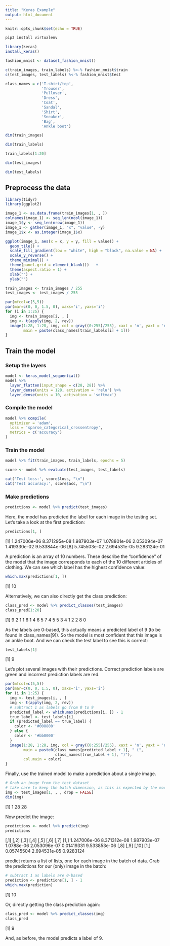```yaml
---
title: "Keras Example"
output: html_document
---
```


```r
knitr::opts_chunk$set(echo = TRUE)

```
```bash
pip3 install virtualenv
```

```r
library(keras)
install_keras()
```


```r
fashion_mnist <- dataset_fashion_mnist()

c(train_images, train_labels) %<-% fashion_mnist$train
c(test_images, test_labels) %<-% fashion_mnist$test
```

```r
class_names = c('T-shirt/top',
                'Trouser',
                'Pullover',
                'Dress',
                'Coat', 
                'Sandal',
                'Shirt',
                'Sneaker',
                'Bag',
                'Ankle boot')
```
```r
dim(train_images)
```
```r
dim(train_labels)
```
```r
train_labels[1:20]
```
```r
dim(test_images)
```
```r
dim(test_labels)
```

## Preprocess the data
```r
library(tidyr)
library(ggplot2)

image_1 <- as.data.frame(train_images[1, , ])
colnames(image_1) <- seq_len(ncol(image_1))
image_1$y <- seq_len(nrow(image_1))
image_1 <- gather(image_1, "x", "value", -y)
image_1$x <- as.integer(image_1$x)

ggplot(image_1, aes(x = x, y = y, fill = value)) +
  geom_tile() +
  scale_fill_gradient(low = "white", high = "black", na.value = NA) +
  scale_y_reverse() +
  theme_minimal() +
  theme(panel.grid = element_blank())   +
  theme(aspect.ratio = 1) +
  xlab("") +
  ylab("")
```
```r
train_images <- train_images / 255
test_images <- test_images / 255
```
```r
par(mfcol=c(5,5))
par(mar=c(0, 0, 1.5, 0), xaxs='i', yaxs='i')
for (i in 1:25) { 
  img <- train_images[i, , ]
  img <- t(apply(img, 2, rev)) 
  image(1:28, 1:28, img, col = gray((0:255)/255), xaxt = 'n', yaxt = 'n',
        main = paste(class_names[train_labels[i] + 1]))
}
```

## Train the model

### Setup the layers
```r
model <- keras_model_sequential()
model %>%
  layer_flatten(input_shape = c(28, 28)) %>%
  layer_dense(units = 128, activation = 'relu') %>%
  layer_dense(units = 10, activation = 'softmax')
```
### Compile the model
```r
model %>% compile(
  optimizer = 'adam', 
  loss = 'sparse_categorical_crossentropy',
  metrics = c('accuracy')
)
```
### Train the model
```r
model %>% fit(train_images, train_labels, epochs = 5)
```

```r
score <- model %>% evaluate(test_images, test_labels)

cat('Test loss:', score$loss, "\n")
cat('Test accuracy:', score$acc, "\n")
```
### Make predictions
```r
predictions <- model %>% predict(test_images)
```

Here, the model has predicted the label for each image in the testing set. Let’s take a look at the first prediction:

```r
predictions[1, ]
```
[1] 1.247006e-06 8.371295e-08 1.987903e-07 1.078801e-06 2.053094e-07 1.419330e-02 9.533844e-06
[8] 5.745503e-02 2.694531e-05 9.283124e-01

A prediction is an array of 10 numbers. These describe the “confidence” of the model that the image corresponds to each of the 10 different articles of clothing. We can see which label has the highest confidence value:

```r
which.max(predictions[1, ])
```
[1] 10

Alternatively, we can also directly get the class prediction:

```r
class_pred <- model %>% predict_classes(test_images)
class_pred[1:20]
```
[1] 9 2 1 1 6 1 4 6 5 7 4 5 5 3 4 1 2 2 8 0

As the labels are 0-based, this actually means a predicted label of 9 (to be found in class_names[9]). So the model is most confident that this image is an ankle boot. And we can check the test label to see this is correct:

```r
test_labels[1]
```
[1] 9

Let’s plot several images with their predictions. Correct prediction labels are green and incorrect prediction labels are red.

```r
par(mfcol=c(5,5))
par(mar=c(0, 0, 1.5, 0), xaxs='i', yaxs='i')
for (i in 1:25) { 
  img <- test_images[i, , ]
  img <- t(apply(img, 2, rev)) 
  # subtract 1 as labels go from 0 to 9
  predicted_label <- which.max(predictions[i, ]) - 1
  true_label <- test_labels[i]
  if (predicted_label == true_label) {
    color <- '#008800' 
  } else {
    color <- '#bb0000'
  }
  image(1:28, 1:28, img, col = gray((0:255)/255), xaxt = 'n', yaxt = 'n',
        main = paste0(class_names[predicted_label + 1], " (",
                      class_names[true_label + 1], ")"),
        col.main = color)
}
```

Finally, use the trained model to make a prediction about a single image.

```r
# Grab an image from the test dataset
# take care to keep the batch dimension, as this is expected by the model
img <- test_images[1, , , drop = FALSE]
dim(img)
```
[1]  1 28 28

Now predict the image:

```r
predictions <- model %>% predict(img)
predictions
```
[,1]         [,2]         [,3]       [,4]         [,5]       [,6]         [,7]
[1,] 1.247006e-06 8.371312e-08 1.987903e-07 1.0788e-06 2.053096e-07 0.01419331 9.533853e-06
           [,8]         [,9]     [,10]
[1,] 0.05745504 2.694531e-05 0.9283124

predict returns a list of lists, one for each image in the batch of data. Grab the predictions for our (only) image in the batch:

```r
# subtract 1 as labels are 0-based
prediction <- predictions[1, ] - 1
which.max(prediction)
```
[1] 10

Or, directly getting the class prediction again:

```r
class_pred <- model %>% predict_classes(img)
class_pred
```
[1] 9

And, as before, the model predicts a label of 9.
